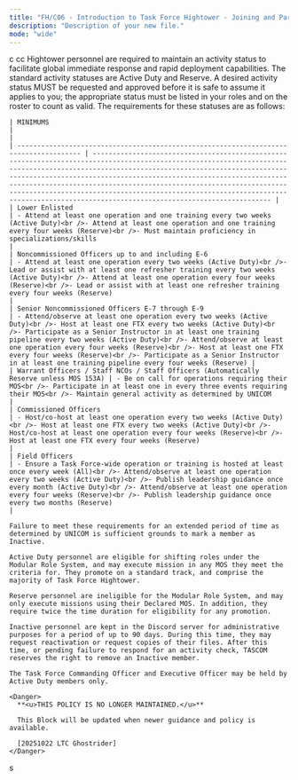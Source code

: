 ```yaml
---
title: "FH/C06 - Introduction to Task Force Hightower - Joining and Participation"
description: "Description of your new file."
mode: "wide"
---
```


<AccordionGroup>
  <Accordion title="New Accordion" icon="sparkles">
    c
  </Accordion>
  <Accordion title="New Accordion" icon="sparkles">
    cc
  </Accordion>
</AccordionGroup>

<AccordionGroup>
  <Accordion title="FH/PB-34 - Activity Policy: Regular, Reserve, and Inactive Status" icon="gavel" iconType="solid">
    Hightower personnel are required to maintain an activity status to facilitate global immediate response and rapid deployment capabilities. The standard activity statuses are Active Duty and Reserve. A desired activity status MUST be requested and approved before it is safe to assume it applies to you; the appropriate status must be listed in your roles and on the roster to count as valid. The requirements for these statuses are as follows:

    | MINIMUMS                                                                               |                                                                                                                                                                                                                                                                                                                                                                                                                                                                                   |
    | -------------------------------------------------------------------------------------- | --------------------------------------------------------------------------------------------------------------------------------------------------------------------------------------------------------------------------------------------------------------------------------------------------------------------------------------------------------------------------------------------------------------------------------------------------------------------------------- |
    | Lower Enlisted                                                                         | - Attend at least one operation and one training every two weeks (Active Duty)<br />- Attend at least one operation and one training every four weeks (Reserve)<br />- Must maintain proficiency in specializations/skills                                                                                                                                                                                                                                                        |
    | Noncommissioned Officers up to and including E-6                                       | - Attend at least one operation every two weeks (Active Duty)<br />- Lead or assist with at least one refresher training every two weeks (Active Duty)<br />- Attend at least one operation every four weeks (Reserve)<br />- Lead or assist with at least one refresher training every four weeks (Reserve)                                                                                                                                                                      |
    | Senior Noncommissioned Officers E-7 through E-9                                        | - Attend/observe at least one operation every two weeks (Active Duty)<br />- Host at least one FTX every two weeks (Active Duty)<br />- Participate as a Senior Instructor in at least one training pipeline every two weeks (Active Duty)<br />- Attend/observe at least one operation every four weeks (Reserve)<br />- Host at least one FTX every four weeks (Reserve)<br />- Participate as a Senior Instructor in at least one training pipeline every four weeks (Reserve) |
    | Warrant Officers / Staff NCOs / Staff Officers (Automatically Reserve unless MOS 153A) | - Be on call for operations requiring their MOS<br />- Participate in at least one in every three events requiring their MOS<br />- Maintain general activity as determined by UNICOM                                                                                                                                                                                                                                                                                             |
    | Commissioned Officers                                                                  | - Host/co-host at least one operation every two weeks (Active Duty)<br />- Host at least one FTX every two weeks (Active Duty)<br />- Host/co-host at least one operation every four weeks (Reserve)<br />- Host at least one FTX every four weeks (Reserve)                                                                                                                                                                                                                      |
    | Field Officers                                                                         | - Ensure a Task Force-wide operation or training is hosted at least once every week (All)<br />- Attend/observe at least one operation every two weeks (Active Duty)<br />- Publish leadership guidance once every month (Active Duty)<br />- Attend/observe at least one operation every four weeks (Reserve)<br />- Publish leadership guidance once every two months (Reserve)                                                                                                 |

    Failure to meet these requirements for an extended period of time as determined by UNICOM is sufficient grounds to mark a member as Inactive.

    Active Duty personnel are eligible for shifting roles under the Modular Role System, and may execute mission in any MOS they meet the criteria for. They promote on a standard track, and comprise the majority of Task Force Hightower.

    Reserve personnel are ineligible for the Modular Role System, and may only execute missions using their Declared MOS. In addition, they require twice the time duration for eligibility for any promotion.

    Inactive personnel are kept in the Discord server for administrative purposes for a period of up to 90 days. During this time, they may request reactivation or request copies of their files. After this time, or pending failure to respond for an activity check, TASCOM reserves the right to remove an Inactive member.

    The Task Force Commanding Officer and Executive Officer may be held by Active Duty members only.

    <Danger>
      **<u>THIS POLICY IS NO LONGER MAINTAINED.</u>**

      This Block will be updated when newer guidance and policy is available.

      [20251022 LTC Ghostrider]
    </Danger>
  </Accordion>
  <Accordion title="New Accordion" icon="sparkles">
    s
  </Accordion>
</AccordionGroup>